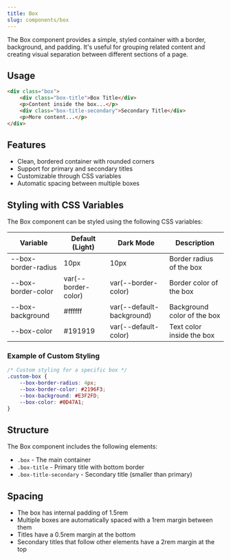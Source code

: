 ```yaml
---
title: Box
slug: components/box
---
```


The Box component provides a simple, styled container with a border, background, and padding. It's useful for grouping related content and creating visual separation between different sections of a page.

## Usage

```html
<div class="box">
    <div class="box-title">Box Title</div>
    <p>Content inside the box...</p>
    <div class="box-title-secondary">Secondary Title</div>
    <p>More content...</p>
</div>
```

## Features

- Clean, bordered container with rounded corners
- Support for primary and secondary titles
- Customizable through CSS variables
- Automatic spacing between multiple boxes

## Styling with CSS Variables

The Box component can be styled using the following CSS variables:

| Variable | Default (Light) | Dark Mode | Description |
| -------- | --------------- | --------- | ----------- |
| --box-border-radius | 10px | 10px | Border radius of the box |
| --box-border-color | var(--border-color) | var(--border-color) | Border color of the box |
| --box-background | #ffffff | var(--default-background) | Background color of the box |
| --box-color | #191919 | var(--default-color) | Text color inside the box |

### Example of Custom Styling

```css
/* Custom styling for a specific box */
.custom-box {
    --box-border-radius: 4px;
    --box-border-color: #2196F3;
    --box-background: #E3F2FD;
    --box-color: #0D47A1;
}
```

## Structure

The Box component includes the following elements:

- `.box` - The main container
- `.box-title` - Primary title with bottom border
- `.box-title-secondary` - Secondary title (smaller than primary)

## Spacing

- The box has internal padding of 1.5rem
- Multiple boxes are automatically spaced with a 1rem margin between them
- Titles have a 0.5rem margin at the bottom
- Secondary titles that follow other elements have a 2rem margin at the top